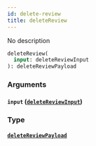 ```yaml
---
id: delete-review
title: deleteReview
---
```


No description

```graphql
deleteReview(
  input: deleteReviewInput
): deleteReviewPayload

```

### Arguments

#### `input` ([`deleteReviewInput`](/v1/inputs/delete-review-input))

### Type

#### [`deleteReviewPayload`](/v1/objects/delete-review-payload)
